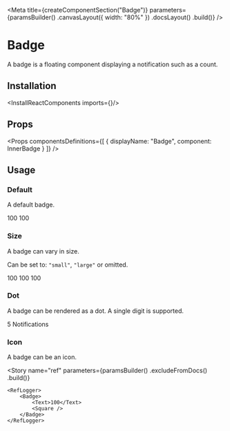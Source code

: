 
<Meta
    title={createComponentSection("Badge")}
    parameters={paramsBuilder()
        .canvasLayout({ width: "80%" })
        .docsLayout(<ReactComponentsLayout sourcePath="/packages/react-components/src/badge" />)
        .build()}
/>

# Badge

A badge is a floating component displaying a notification such as a count.

## Installation

<InstallReactComponents imports={<Imports />}/>

## Props

<Props
    componentsDefinitions={[
        { displayName: "Badge", component: InnerBadge }
    ]}
/>

## Usage

### Default

A default badge.

<Preview>
    <Story name="default">
        <Inline gap={8} align="center">
            <Badge>
                <Text>100</Text>
                <Square />
            </Badge>
            <Badge overlap="circle">
                <Text>100</Text>
                <Circle />
            </Badge>
        </Inline>
    </Story>
</Preview>

### Size

A badge can vary in size.

Can be set to: `"small"`, `"large"` or omitted.

<Preview>
    <Story name="size">
        <Inline gap={8} align="end">
            <Badge size="small" overlap="circle">
                <Text>100</Text>
                <Circle />
            </Badge>
            <Badge overlap="circle">
                <Text>100</Text>
                <Circle />
            </Badge>
            <Badge size="large" overlap="circle">
                <Text>100</Text>
                <Circle />
            </Badge>
        </Inline>
    </Story>
</Preview>

### Dot

A badge can be rendered as a dot. A single digit is supported.

<Preview>
    <Story name="dot">
        <Inline gap={8} align="center">
            <Badge variant="dot" overlap="circle">
                <Text>5</Text>
                <Circle />
            </Badge>
            <Badge variant="dot" overlap="icon">
                <EmailIcon size="large" />
            </Badge>
            <Badge variant="dot" >
                Notifications
            </Badge>
        </Inline>
    </Story>
</Preview>

### Icon

A badge can be an icon.

<Preview>
    <Story name="icon">
        <Badge variant="icon" overlap="circle">
            <CheckCircleIcon />
            <Circle />
        </Badge>
    </Story>
</Preview>

<Story
    name="ref"
    parameters={paramsBuilder()
        .excludeFromDocs()
        .build()}
>
    <RefLogger>
        <Badge>
            <Text>100</Text>
            <Square />
        </Badge>
    </RefLogger>
</Story>
